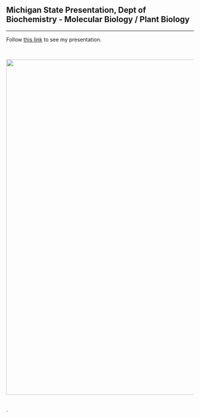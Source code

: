 <!-- break -->
<br>
<br>
<br>
<!-- break -->

## Michigan State Presentation, Dept of Biochemistry - Molecular Biology / Plant Biology 
<hr>


Follow [this link](https://www.dropbox.com/s/sbdqids8fyp3mib/msu_rra.pdf?dl=0) to see my presentation.

	


<br>

<img src="images/msu.png" style="width: 900px;">

<br>.